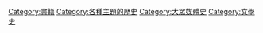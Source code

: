 {{Cat main|書籍史}}

[[Category:書籍|Category:書籍]]
[[Category:各種主題的歷史|Category:各種主題的歷史]]
[[Category:大眾媒體史|Category:大眾媒體史]]
[[Category:文學史|Category:文學史]]